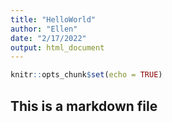 ```yaml
---
title: "HelloWorld"
author: "Ellen"
date: "2/17/2022"
output: html_document
---
```


```r
knitr::opts_chunk$set(echo = TRUE)
```

## This is a markdown file
